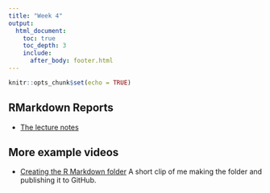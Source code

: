 ```yaml
---
title: "Week 4"
output:
  html_document:
    toc: true
    toc_depth: 3
    include:
      after_body: footer.html
---
```


```r
knitr::opts_chunk$set(echo = TRUE)
```

## RMarkdown Reports

* [The lecture notes](week4-rmarkdown.html)

## More example videos

* [Creating the R Markdown folder](https://youtu.be/6vTzzlTxn0o) A short clip of me making the folder and publishing it to GitHub.

